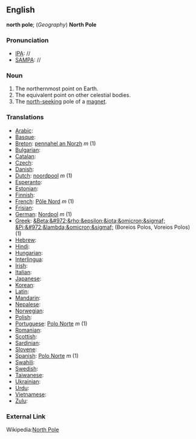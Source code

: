==English==
'''north pole'''; (''Geography'') '''North Pole'''

===Pronunciation===

*[[IPA]]: //
*[[SAMPA]]: //


===Noun===

#The northernmost point on Earth.
#The equivalent point on other celestial bodies.
#The [[north-seeking]] pole of a [[magnet]].

===Translations===

*[[Arabic]]:
*[[Basque]]:
*[[Breton]]: [[pennahel an Norzh]] ''m'' (1)
*[[Bulgarian]]:
*[[Catalan]]:
*[[Czech]]:
*[[Danish]]:
*[[Dutch]]: [[noordpool]] ''m'' (1)
*[[Esperanto]]:
*[[Estonian]]:
*[[Finnish]]:
*[[French]]: [[Pôle Nord]] ''m'' (1)
*[[Frisian]]:
*[[German]]: [[Nordpol]] ''m'' (1)
*[[Greek]]: [[&Beta;&#972;&rho;&epsilon;&iota;&omicron;&sigmaf; &Pi;&#972;&lambda;&omicron;&sigmaf;]] (Boreios Polos, Voreios Polos) (1)
*[[Hebrew]]:
*[[Hindi]]:
*[[Hungarian]]:
*[[Interlingua]]:
*[[Irish]]:
*[[Italian]]:
*[[Japanese]]:
*[[Korean]]:
*[[Latin]]:
*[[Mandarin]]:
*[[Nepalese]]:
*[[Norwegian]]:
*[[Polish]]:
*[[Portuguese]]: [[Polo Norte]] ''m'' (1)
*[[Romanian]]:
*[[Scottish]]:
*[[Sardinian]]:
*[[Slovene]]:
*[[Spanish]]: [[Polo Norte]] ''m'' (1)
*[[Swahili]]:
*[[Swedish]]:
*[[Taiwanese]]:
*[[Ukrainian]]:
*[[Urdu]]:
*[[Vietnamese]]:
*[[Zulu]]:

===External Link===

Wikipedia:[[wikipedia:en:North Pole|North Pole]]